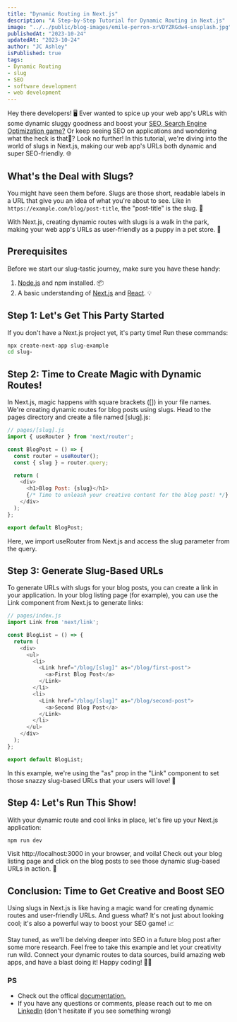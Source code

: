 ```yaml
---
title: "Dynamic Routing in Next.js"
description: "A Step-by-Step Tutorial for Dynamic Routing in Next.js"
image: "../../public/blog-images/emile-perron-xrVDYZRGdw4-unsplash.jpg"
publishedAt: "2023-10-24"
updatedAt: "2023-10-24"
author: "JC Ashley"
isPublished: true
tags: 
- Dynamic Routing
- slug
- SEO
- software development
- web development
---
```



Hey there developers! 🖥️ Ever wanted to spice up your web app's URLs with some dynamic sluggy goodness and boost your [SEO, Search Engine Optimization game?](https://developers.google.com/search/docs/fundamentals/seo-starter-guide) Or keep seeing SEO on applications and wondering what the heck is that🤔? Look no further! In this tutorial, we're diving into the world of slugs in Next.js, making our web app's URLs both dynamic and super SEO-friendly. 🌐

## What's the Deal with Slugs?

You might have seen them before. Slugs are those short, readable labels in a URL that give you an idea of what you're about to see. Like in `https://example.com/blog/post-title`, the "post-title" is the slug. 🐌

With Next.js, creating dynamic routes with slugs is a walk in the park, making your web app's URLs as user-friendly as a puppy in a pet store. 🐶

## Prerequisites

Before we start our slug-tastic journey, make sure you have these handy:

1. [Node.js](https://nodejs.org/en) and npm installed. 📦
2. A basic understanding of [Next.js](https://nextjs.org/) and [React](https://react.dev/). 💡

## Step 1: Let's Get This Party Started

If you don't have a Next.js project yet, it's party time! Run these commands:

```bash
npx create-next-app slug-example
cd slug-
```

## Step 2: Time to Create Magic with Dynamic Routes!
In Next.js, magic happens with square brackets ([]) in your file names. We're creating dynamic routes for blog posts using slugs. Head to the pages directory and create a file named [slug].js:

```js
// pages/[slug].js
import { useRouter } from 'next/router';

const BlogPost = () => {
  const router = useRouter();
  const { slug } = router.query;

  return (
    <div>
      <h1>Blog Post: {slug}</h1>
      {/* Time to unleash your creative content for the blog post! */}
    </div>
  );
};

export default BlogPost;
```
Here, we import useRouter from Next.js and access the slug parameter from the query.

## Step 3: Generate Slug-Based URLs
To generate URLs with slugs for your blog posts, you can create a link in your application. In your blog listing page (for example), you can use the Link component from Next.js to generate links:

```js
// pages/index.js
import Link from 'next/link';

const BlogList = () => {
  return (
    <div>
      <ul>
        <li>
          <Link href="/blog/[slug]" as="/blog/first-post">
            <a>First Blog Post</a>
          </Link>
        </li>
        <li>
          <Link href="/blog/[slug]" as="/blog/second-post">
            <a>Second Blog Post</a>
          </Link>
        </li>
      </ul>
    </div>
  );
};

export default BlogList;
```

In this example, we're using the "as" prop in the "Link" component to set those snazzy slug-based URLs that your users will love! 🚗

## Step 4: Let's Run This Show!
With your dynamic route and cool links in place, let's fire up your Next.js application:

```bash
npm run dev
```

Visit http://localhost:3000 in your browser, and voila! Check out your blog listing page and click on the blog posts to see those dynamic slug-based URLs in action. 🌟

## Conclusion: Time to Get Creative and Boost SEO
Using slugs in Next.js is like having a magic wand for creating dynamic routes and user-friendly URLs. And guess what? It's not just about looking cool; it's also a powerful way to boost your SEO game! 📈 

Stay tuned, as we'll be delving deeper into SEO in a future blog post after some more research. Feel free to take this example and let your creativity run wild. Connect your dynamic routes to data sources, build amazing web apps, and have a blast doing it! Happy coding! 🎉🚀

### PS 
- Check out the offical [documentation.](https://nextjs.org/docs/app/building-your-application/routing/dynamic-routes)
- If you have any questions or comments, please reach out to me on [LinkedIn](https://www.linkedin.com/in/jeremy-ashley-webdev/) (don't hesitate if you see something wrong)